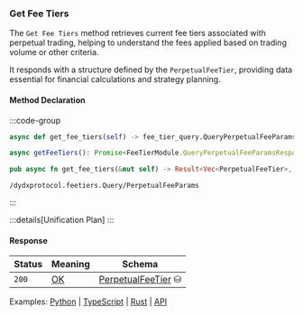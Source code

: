 ### Get Fee Tiers

The `Get Fee Tiers` method retrieves current fee tiers associated with perpetual trading, helping to understand the fees applied based on trading volume or other criteria.

It responds with a structure defined by the `PerpetualFeeTier`, providing data essential for financial calculations and strategy planning.

#### Method Declaration

:::code-group

```python [Python]
async def get_fee_tiers(self) -> fee_tier_query.QueryPerpetualFeeParamsResponse
```

```typescript [TypeScript]
async getFeeTiers(): Promise<FeeTierModule.QueryPerpetualFeeParamsResponse>
```

```rust [Rust]
pub async fn get_fee_tiers(&mut self) -> Result<Vec<PerpetualFeeTier>, Error>
```

```url [API]
/dydxprotocol.feetiers.Query/PerpetualFeeParams
```

:::

:::details[Unification Plan]
:::

#### Response

| Status | Meaning     | Schema                        |
| ------ | ----------- | ----------------------------- |
| `200`  | [OK]        | [PerpetualFeeTier] ⛁          |

Examples: [Python] | [TypeScript] | [Rust] | [API]

[Python]: https://github.com/dydxprotocol/v4-clients/blob/3e8c7e1b960291b7ef273962d374d9934a5c4d33/v4-client-py-v2/examples/validator_get_example.py#L168
[TypeScript]: https://github.com/dydxprotocol/v4-clients/blob/3e8c7e1b960291b7ef273962d374d9934a5c4d33/v4-client-js/examples/validator_get_example.ts#L65
[Rust]: https://github.com/dydxprotocol/v4-clients/blob/3e8c7e1b960291b7ef273962d374d9934a5c4d33/v4-client-rs/client/examples/validator_get.rs#L110
[API]: https://test-dydx-rest.kingnodes.com/dydxprotocol/v4/feetiers/perpetual_fee_params

[OK]: /types/ok
[PerpetualFeeTier]: /types/perpetual_fee_tier
